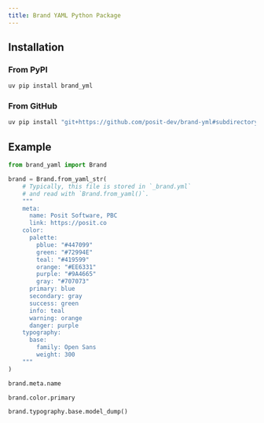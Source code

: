 ```yaml
---
title: Brand YAML Python Package
---
```


## Installation

### From PyPI

```bash
uv pip install brand_yml
```

### From GitHub

```bash
uv pip install "git+https://github.com/posit-dev/brand-yml#subdirectory=pkg-py"
```

## Example

```python
from brand_yaml import Brand

brand = Brand.from_yaml_str(
    # Typically, this file is stored in `_brand.yml`
    # and read with `Brand.from_yaml()`.
    """
    meta:
      name: Posit Software, PBC
      link: https://posit.co
    color:
      palette:
        pblue: "#447099"
        green: "#72994E"
        teal: "#419599"
        orange: "#EE6331"
        purple: "#9A4665"
        gray: "#707073"
      primary: blue
      secondary: gray
      success: green
      info: teal
      warning: orange
      danger: purple
    typography:
      base:
        family: Open Sans
        weight: 300
    """
)
```

```python
brand.meta.name
```

```python
brand.color.primary
```

```python
brand.typography.base.model_dump()
```
